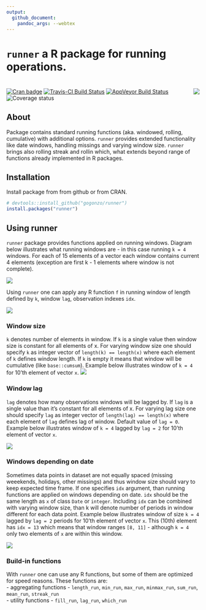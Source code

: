 ```yaml
---
output:
  github_document:
    pandoc_args: --webtex
---
```


# `runner` a R package for running operations.

# <img src="man/figures/hexlogo.png" align="right" />

[![Cran badge](https://cranlogs.r-pkg.org/badges/runner)](https://CRAN.R-project.org/package=runner)
[![Travis-CI Build Status](https://travis-ci.org/gogonzo/runner.svg?branch=master)](https://travis-ci.org/gogonzo/runner)
[![AppVeyor Build Status](https://ci.appveyor.com/api/projects/status/github/gogonzo/runner?branch=master&svg=true)](https://ci.appveyor.com/project/gogonzo/runner)
![Coverage status](https://codecov.io/gh/gogonzo/runner/branch/master/graph/badge.svg)

## About
Package contains standard running functions (aka. windowed, rolling, cumulative) with additional options. `runner` provides extended functionality like date windows, handling missings and varying window size. `runner` brings also rolling streak and rollin which, what extends beyond range of functions already implemented in R packages.

## Installation

Install package from from github or from CRAN.

```r
# devtools::install_github("gogonzo/runner")
install.packages("runner")
```

## Using runner
`runner` package provides functions applied on running windows. Diagram below illustrates what running windows are - in this case running `k = 4` windows. For each of 15 elements of a vector each window contains current 4 elements (exception are first k - 1 elements where window is not complete).

![](man/figures/running_windows_explain.png)

Using `runner` one can apply any R function `f` in running window of length defined by `k`, window `lag`, observation indexes `idx`.

![](man/figures/using_runner.png)

### Window size
`k` denotes number of elements in window. If `k` is a single value then window size is constant for all elements of x. For varying window size one should specify `k` as integer vector of `length(k) == length(x)` where each element of `k` defines window length. If `k` is empty it means that window will be cumulative (like `base::cumsum`). Example below illustrates window of `k = 4` for 10'th element of vector `x`.
![](man/figures/constant_window.png)


### Window lag
`lag` denotes how many observations windows will be lagged by. If `lag` is a single value than it's constant for all elements of x. For varying lag size one should specify `lag` as integer vector of `length(lag) == length(x)` where each element of `lag` defines lag of window. Default value of `lag = 0`. Example below illustrates window of `k = 4` lagged by `lag = 2` for 10'th element of vector `x`.

![](man/figures/lagged_window_k_lag.png)


### Windows depending on date
Sometimes data points in dataset are not equally spaced (missing weeekends, holidays, other missings) and thus window size should vary to keep expected time frame.  If one specifies `idx` argument, than running functions are applied on windows depending on date. `idx` should be the same length as `x` of class `Date` or `integer`. Including `idx` can be combined with varying window size, than k will denote number of periods in window different for each data point. Example below illustrates window of size `k = 4` lagged by `lag = 2` periods for 10'th element of vector `x`. This (10th) element has `idx = 13` which means that window ranges `[8, 11]` - although `k = 4` only two elements of `x` are within this window. 

![](man/figures/custom_idx_k_lag.png)

### Build-in functions
With `runner` one can use any R functions, but some of them are optimized for speed reasons.
These functions are:  
- aggregating functions - `length_run`, `min_run`, `max_run`, `minmax_run`, `sum_run`, `mean_run`, `streak_run`  
- utility functions - `fill_run`, `lag_run`, `which_run`
